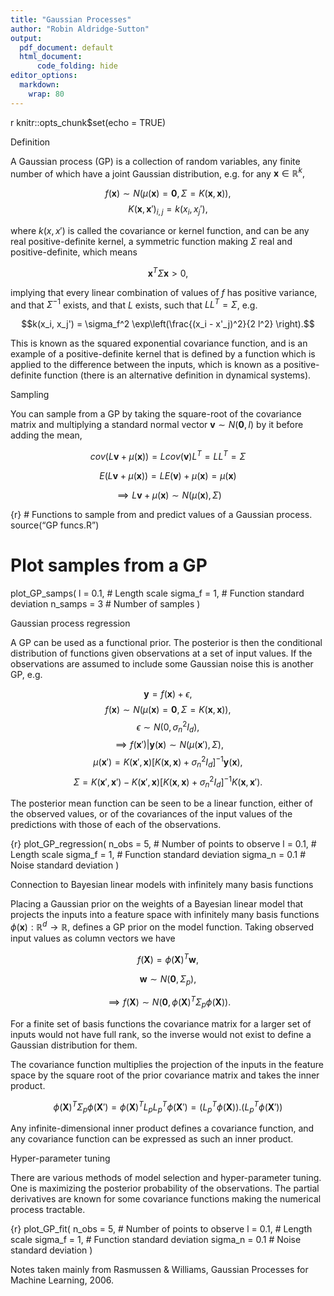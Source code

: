 ```yaml
---
title: "Gaussian Processes"
author: "Robin Aldridge-Sutton"
output:
  pdf_document: default
  html_document: 
      code_folding: hide
editor_options: 
  markdown: 
    wrap: 80
---
```


{r setup, include=FALSE}
knitr::opts_chunk$set(echo = TRUE)

Definition

A Gaussian process (GP) is a collection of random variables, any finite number of which have a joint Gaussian distribution, e.g. for any $\mathbf{x} \in \mathbb{R}^k,$

$$f(\mathbf{x}) \sim N(\mu(\mathbf{x}) = \mathbf{0}, \Sigma = K(\mathbf{x}, \mathbf{x})),$$ $$K(\mathbf{x}, \mathbf{x}')_{i, j} = k(x_i, x_j'),$$

where $k(x, x')$ is called the covariance or kernel function, and can be any real positive-definite kernel, a symmetric function making $\Sigma$ real and positive-definite, which means

$$
\mathbf{x}^T \Sigma \mathbf{x} > 0,
$$

implying that every linear combination of values of $f$ has positive variance, and that $\Sigma^{-1}$ exists, and that $L$ exists, such that $L L^T = \Sigma$, e.g.

$$k(x_i, x_j') = \sigma_f^2 \exp\left(\frac{(x_i - x'_j)^2}{2 l^2} \right).$$

This is known as the squared exponential covariance function, and is an example of a positive-definite kernel that is defined by a function which is applied to the difference between the inputs, which is known as a positive-definite function (there is an alternative definition in dynamical systems).

Sampling

You can sample from a GP by taking the square-root of the covariance matrix and multiplying a standard normal vector $\mathbf{v} \sim N(\mathbf{0}, I)$ by it before adding the mean,

$$
cov(L\mathbf{v} + \mu(\mathbf{x})) = Lcov(\mathbf{v})L^T = LL^T = \Sigma
$$

$$
E(L\mathbf{v} + \mu(\mathbf{x})) = LE(\mathbf{v}) + \mu(\mathbf{x}) = \mu(\mathbf{x})
$$

$$
\implies L \mathbf{v} + \mu(\mathbf{x}) \sim N(\mu(\mathbf{x}), \Sigma)
$$

{r}
# Functions to sample from and predict values of a Gaussian process.
source("GP funcs.R")

# Plot samples from a GP
plot_GP_samps(
  l = 0.1, # Length scale
  sigma_f = 1, # Function standard deviation
  n_samps = 3 # Number of samples
)

Gaussian process regression

A GP can be used as a functional prior. The posterior is then the conditional distribution of functions given observations at a set of input values. If the observations are assumed to include some Gaussian noise this is another GP, e.g.

$$\mathbf{y} = f(\mathbf{x}) + \epsilon,$$ $$f(\mathbf{x}) \sim N(\mu(\mathbf{x}) = \mathbf{0}, \Sigma = K(\mathbf{x}, \mathbf{x})),$$ $$ \epsilon \sim N(0, \sigma_n^2 I_d),$$ $$\implies f(\mathbf{x}')|\mathbf{y}(\mathbf{x}) \sim N(\mu(\mathbf{x}'), \Sigma),$$ $$\mu(\mathbf{x}') = K(\mathbf{x}', \mathbf{x}) [K(\mathbf{x}, \mathbf{x}) + \sigma_n^2 I_d]^{-1} \mathbf{y}(\mathbf{x}),$$ $$\Sigma = K(\mathbf{x}', \mathbf{x}') - K(\mathbf{x}', \mathbf{x}) [K(\mathbf{x}, \mathbf{x}) + \sigma_n^2 I_d]^{-1} K(\mathbf{x}, \mathbf{x}').$$

The posterior mean function can be seen to be a linear function, either of the observed values, or of the covariances of the input values of the predictions with those of each of the observations.

{r}
plot_GP_regression(
  n_obs = 5, # Number of points to observe
  l = 0.1, # Length scale
  sigma_f = 1, # Function standard deviation
  sigma_n = 0.1 # Noise standard deviation
)

Connection to Bayesian linear models with infinitely many basis functions

Placing a Gaussian prior on the weights of a Bayesian linear model that projects the inputs into a feature space with infinitely many basis functions $\phi(\mathbf{x}):\mathbb{R}^d \rightarrow \mathbb{R}$, defines a GP prior on the model function.  Taking observed input values as column vectors we have

$$
f(\mathbf{X}) = \phi(\mathbf{X})^T\mathbf{w},
$$

$$
\mathbf{w} \sim N(\mathbf{0}, \Sigma_p),
$$

$$
\implies f(\mathbf{X}) \sim N(\mathbf{0}, \phi(\mathbf{X})^T \Sigma_p \phi(\mathbf{X})).
$$

For a finite set of basis functions the covariance matrix for a larger set of inputs would not have full rank, so the inverse would not exist to define a Gaussian distribution for them.

The covariance function multiplies the projection of the inputs in the feature space by the square root of the prior covariance matrix and takes the inner product.  

$$
\phi(\mathbf{X})^T \Sigma_p \phi(\mathbf{X}') = \phi(\mathbf{X})^T L_p L_p^T \phi(\mathbf{X}') = (L_p^T \phi(\mathbf{X})) . (L_p^T \phi(\mathbf{X}'))
$$

Any infinite-dimensional inner product defines a covariance function, and any covariance function can be expressed as such an inner product.

Hyper-parameter tuning

There are various methods of model selection and hyper-parameter tuning. One is maximizing the posterior probability of the observations. The partial derivatives are known for some covariance functions making the numerical process tractable.

{r}
plot_GP_fit(
  n_obs = 5, # Number of points to observe
  l = 0.1, # Length scale
  sigma_f = 1, # Function standard deviation
  sigma_n = 0.1 # Noise standard deviation
)

Notes taken mainly from Rasmussen & Williams, Gaussian Processes for Machine Learning, 2006.
